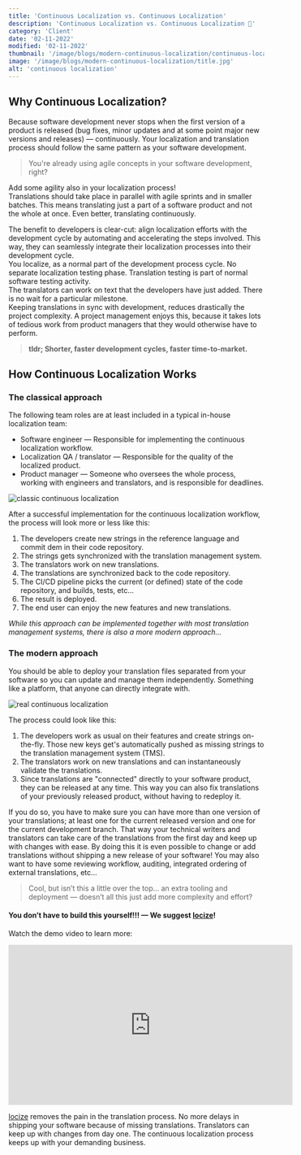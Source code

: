 ```yaml
---
title: 'Continuous Localization vs. Continuous Localization'
description: 'Continuous Localization vs. Continuous Localization 🤔'
category: 'Client'
date: '02-11-2022'
modified: '02-11-2022'
thumbnail: '/image/blogs/modern-continuous-localization/continuous-localization.jpg'
image: '/image/blogs/modern-continuous-localization/title.jpg'
alt: 'continuous localization'
---
```


## Why Continuous Localization?

Because software development never stops when the first version of a product is released (bug fixes, minor updates and at some point major new versions and releases) — continuously. Your localization and translation process should follow the same pattern as your software development.

>You're already using agile concepts in your software development, right?

Add some agility also in your localization process!
<br />
Translations should take place in parallel with agile sprints and in smaller batches. This means translating just a part of a software product and not the whole at once. Even better, translating continuously.

The benefit to developers is clear-cut: align localization efforts with the development cycle by automating and accelerating the steps involved. This way, they can seamlessly integrate their localization processes into their development cycle.
<br />
You localize, as a normal part of the development process cycle. No separate localization testing phase. Translation testing is part of normal software testing activity.
<br />
The translators can work on text that the developers have just added. There is no wait for a particular milestone.
<br />
Keeping translations in sync with development, reduces drastically the project complexity. A project management enjoys this, because it takes lots of tedious work from product managers that they would otherwise have to perform.

>**tldr; Shorter, faster development cycles, faster time-to-market.**


## How Continuous Localization Works

### The classical approach

The following team roles are at least included in a typical in-house localization team:

- Software engineer — Responsible for implementing the continuous localization workflow.
- Localization QA / translator — Responsible for the quality of the localized product.
- Product manager — Someone who oversees the whole process, working with engineers and translators, and is responsible for deadlines.

![](/image/blogs/modern-continuous-localization/classic-continuous-localization.png "classic continuous localization")

After a successful implementation for the continuous localization workflow, the process will look more or less like this:

1. The developers create new strings in the reference language and commit dem in their code repository.
2. The strings gets synchronized with the translation management system.
3. The translators work on new translations.
4. The translations are synchronized back to the code repository.
5. The CI/CD pipeline picks the current (or defined) state of the code repository, and builds, tests, etc...
6. The result is deployed.
7. The end user can enjoy the new features and new translations.

*While this approach can be implemented together with most translation management systems, there is also a more modern approach...*

### The modern approach

You should be able to deploy your translation files separated from your software so you can update and manage them independently. Something like a platform, that anyone can directly integrate with.

![](/image/blogs/modern-continuous-localization/real-continuous-localization.png "real continuous localization")

The process could look like this:

1. The developers work as usual on their features and create strings on-the-fly. Those new keys get's automatically pushed as missing strings to the translation management system (TMS).
2. The translators work on new translations and can instantaneously validate the translations.
3. Since translations are "connected" directly to your software product, they can be released at any time. This way you can also fix translations of your previously released product, without having to redeploy it.

If you do so, you have to make sure you can have more than one version of your translations; at least one for the current released version and one for the current development branch. That way your technical writers and translators can take care of the translations from the first day and keep up with changes with ease. By doing this it is even possible to change or add translations without shipping a new release of your software!
You may also want to have some reviewing workflow, auditing, integrated ordering of external translations, etc...

>Cool, but isn’t this a little over the top… an extra tooling and deployment — doesn’t all this just add more complexity and effort?

#### You don’t have to build this yourself!!! — We suggest [locize](https://locize.com)!

Watch the demo video to learn more:
<iframe width="560" height="315" style={{display: "block", marginLeft: 'auto', marginRight: 'auto'}} src="https://www.youtube-nocookie.com/embed/ds-yEEYP1Ks" title="YouTube video player" frameBorder="0" allow="accelerometer; autoplay; clipboard-write; encrypted-media; gyroscope; picture-in-picture" allowFullScreen></iframe>

[locize](https://locize.com) removes the pain in the translation process. No more delays in shipping your software because of missing translations. Translators can keep up with changes from day one. The continuous localization process keeps up with your demanding business.

